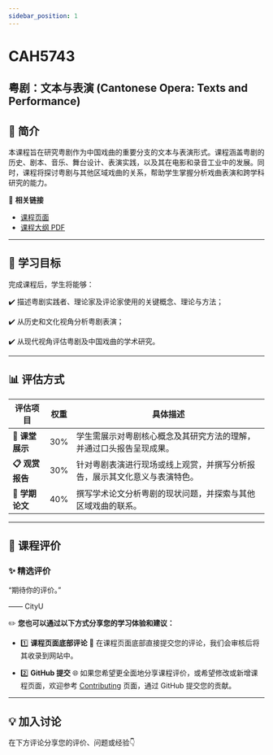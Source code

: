```yaml
---
sidebar_position: 1
---
```


# CAH5743
## 粤剧：文本与表演 (Cantonese Opera: Texts and Performance)

## **📘 简介**
本课程旨在研究粤剧作为中国戏曲的重要分支的文本与表演形式。课程涵盖粤剧的历史、剧本、音乐、舞台设计、表演实践，以及其在电影和录音工业中的发展。同时，课程将探讨粤剧与其他区域戏曲的关系，帮助学生掌握分析戏曲表演和跨学科研究的能力。

🔗 **相关链接**
- [课程页面](https://www.cityu.edu.hk/catalogue/pg/202425/course/CAH5743.htm)
- [课程大纲 PDF](https://www.cityu.edu.hk/catalogue/pg/202425/course/CAH5743.pdf)

---

## **🎯 学习目标**

完成课程后，学生将能够：

✔️ 描述粤剧实践者、理论家及评论家使用的关键概念、理论与方法；

✔️ 从历史和文化视角分析粤剧表演；

✔️ 从现代视角评估粤剧及中国戏曲的学术研究。

---

## **📊 评估方式**

| **评估项目**           | **权重** | **具体描述**                                                                                       |
|-----------------------|---------|---------------------------------------------------------------------------------------------------|
| **📂 课堂展示**         | 30%     | 学生需展示对粤剧核心概念及其研究方法的理解，并通过口头报告呈现成果。                                         |
| **📋 观赏报告**         | 30%     | 针对粤剧表演进行现场或线上观赏，并撰写分析报告，展示其文化意义与表演特色。                                       |
| **📂 学期论文**         | 40%     | 撰写学术论文分析粤剧的现状问题，并探索与其他区域戏曲的联系。                                                 |

---

## **💬 课程评价**

### ✨ **精选评价**
<div className={commentStyles.commentBox}>
    <p className={commentStyles.commentText}>
        “期待你的评价。”
    </p>
    <p className={commentStyles.commentAuthor}>—— CityU</p>
</div>

✏️ **您也可以通过以下方式分享您的学习体验和建议：**

- 1️⃣ **课程页面底部评论**
💬 在课程页面底部直接提交您的评论，我们会审核后将其收录到网站中。

- 2️⃣ **GitHub 提交**
🌐 如果您希望更全面地分享课程评价，或希望修改或新增课程页面，欢迎参考 [Contributing](https://penjc.github.io/cityU-navigator/contributing) 页面，通过 GitHub 提交您的贡献。

---

## **💡 加入讨论**

在下方评论分享您的评价、问题或经验👇
<Utterances />
